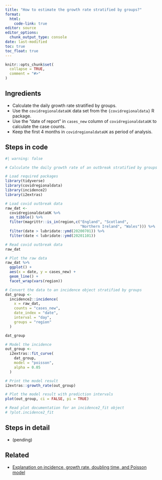 ```yaml
---
title: "How to estimate the growth rate stratified by groups?"
format: 
  html:
    code-link: true
editor: source
editor_options: 
  chunk_output_type: console
date: last-modified
toc: true
toc_float: true
---
```


```r
knitr::opts_chunk$set(
  collapse = TRUE,
  comment = "#>"
)
```

## Ingredients

- Calculate the daily growth rate stratified by groups.
- Use the `covidregionaldataUK` data set from the `{covidregionaldata}` R package.
- Use the "date of report" in `cases_new` column of `covidregionaldataUK` to calculate the case counts.
- Keep the first 4 months in `covidregionaldataUK` as period of analysis.

## Steps in code

```r
#| warning: false

# Calculate the daily growth rate of an outbreak stratified by groups

# Load required packages
library(tidyverse)
library(covidregionaldata)
library(incidence2)
library(i2extras)

# Load covid outbreak data
raw_dat <- 
  covidregionaldataUK %>% 
  as_tibble() %>% 
  filter(magrittr::is_in(region,c("England", "Scotland", 
                                  "Northern Ireland", "Wales"))) %>% 
  filter(date > lubridate::ymd(20200701)) %>%
  filter(date < lubridate::ymd(20201101))

# Read covid outbreak data
raw_dat

# Plot the raw data
raw_dat %>%
  ggplot() +
  aes(x = date, y = cases_new) +
  geom_line() +
  facet_wrap(vars(region))

# Convert the data to an incidence object stratified by groups
dat_group <- 
  incidence2::incidence(
    x = raw_dat, 
    counts = "cases_new",
    date_index = "date",
    interval = "day",
    groups = "region"
  )

dat_group

# Model the incidence
out_group <- 
  i2extras::fit_curve(
    dat_group, 
    model = "poisson", 
    alpha = 0.05
  )

# Print the model result
i2extras::growth_rate(out_group)

# Plot the model result with prediction intervals
plot(out_group, ci = FALSE, pi = TRUE)

# Read plot documentation for an incidence2_fit object
# ?plot.incidence2_fit
```

## Steps in detail

- (pending)

## Related

- [Explanation on incidence, growth rate, doubling time, and Poisson model](https://www.reconlearn.org/slides/outbreak-statistics/outbreak-statistics.html#28)
